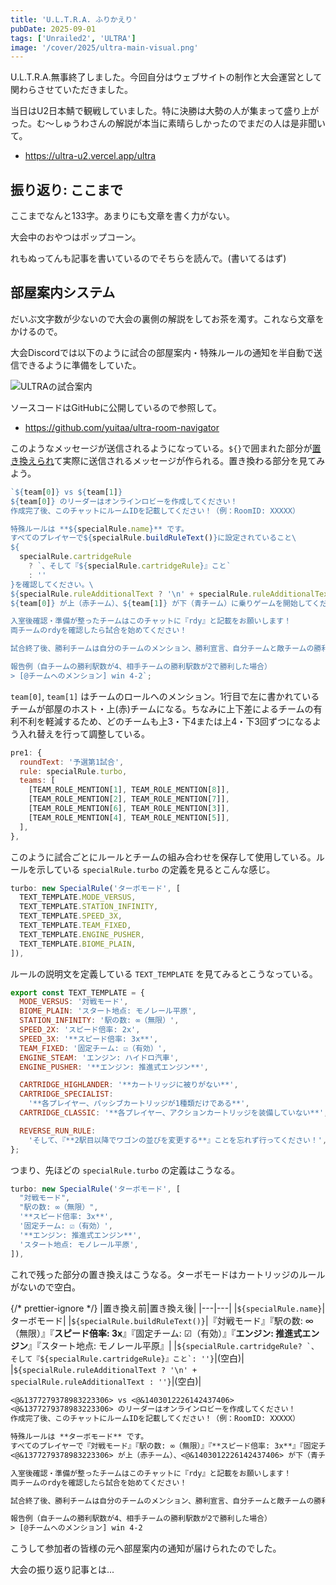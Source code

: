 ```yaml
---
title: 'U.L.T.R.A. ふりかえり'
pubDate: 2025-09-01
tags: ['Unrailed2', 'ULTRA']
image: '/cover/2025/ultra-main-visual.png'
---
```



U.L.T.R.A.無事終了しました。今回自分はウェブサイトの制作と大会運営として関わらさせていただきました。

当日はU2日本鯖で観戦していました。特に決勝は大勢の人が集まって盛り上がった。む〜しゅうわさんの解説が本当に素晴らしかったのでまだの人は是非聞いて。

- https://ultra-u2.vercel.app/ultra

<YouTube
  id="Ii0yCuBtZ78"
  title="【Unrailed2】コミュニティ大会「U.L.T.R.A.」【大会運営配信】"
/>

## 振り返り: ここまで

ここまでなんと133字。あまりにも文章を書く力がない。

<Tweet id="https://x.com/koteiou/status/1958826614751690760" />

大会中のおやつはポップコーン。

れもぬってんも記事を書いているのでそちらを読んで。(書いてるはず)

## 部屋案内システム

だいぶ文字数が少ないので大会の裏側の解説をしてお茶を濁す。これなら文章をかけるので。

大会Discordでは以下のように試合の部屋案内・特殊ルールの通知を半自動で送信できるように準備をしていた。

![ULTRAの試合案内](@/assets/2025/09/ultra-navigation.png)

ソースコードはGitHubに公開しているので参照して。

- https://github.com/yuitaa/ultra-room-navigator

このようなメッセージが送信されるようになっている。`${}`で囲まれた部分が[置き換えられ](https://developer.mozilla.org/ja/docs/Web/JavaScript/Reference/Template_literals)て実際に送信されるメッセージが作られる。置き換わる部分を見てみよう。

```js title="src/main.js#L22-L44"
`${team[0]} vs ${team[1]}
${team[0]} のリーダーはオンラインロビーを作成してください！
作成完了後、このチャットにルームIDを記載してください！（例：RoomID: XXXXX）

特殊ルールは **${specialRule.name}** です。
すべてのプレイヤーで${specialRule.buildRuleText()}に設定されていること\
${
  specialRule.cartridgeRule
    ? `、そして『${specialRule.cartridgeRule}』こと`
    : ''
}を確認してください。\
${specialRule.ruleAdditionalText ? '\n' + specialRule.ruleAdditionalText : ''}
${team[0]} が上（赤チーム）、${team[1]} が下（青チーム）に乗りゲームを開始してください。

入室後確認・準備が整ったチームはこのチャットに『rdy』と記載をお願いします！
両チームのrdyを確認したら試合を始めてください！

試合終了後、勝利チームは自分のチームのメンション、勝利宣言、自分チームと敵チームの勝利駅数をこのチャットに報告してください！

報告例（自チームの勝利駅数が4、相手チームの勝利駅数が2で勝利した場合）
> [@チームへのメンション] win 4-2`;
```

`team[0]`, `team[1]` はチームのロールへのメンション。1行目で左に書かれているチームが部屋のホスト・上(赤)チームになる。ちなみに上下差によるチームの有利不利を軽減するため、どのチームも上3・下4または上4・下3回ずつになるよう入れ替えを行って調整している。

```js title="src/matches.js#L5-L14"
pre1: {
  roundText: '予選第1試合',
  rule: specialRule.turbo,
  teams: [
    [TEAM_ROLE_MENTION[1], TEAM_ROLE_MENTION[8]],
    [TEAM_ROLE_MENTION[2], TEAM_ROLE_MENTION[7]],
    [TEAM_ROLE_MENTION[6], TEAM_ROLE_MENTION[3]],
    [TEAM_ROLE_MENTION[4], TEAM_ROLE_MENTION[5]],
  ],
},
```

このように試合ごとにルールとチームの組み合わせを保存して使用している。ルールを示している `specialRule.turbo` の定義を見るとこんな感じ。

```js title="src/rules.js#L17-L24"
turbo: new SpecialRule('ターボモード', [
  TEXT_TEMPLATE.MODE_VERSUS,
  TEXT_TEMPLATE.STATION_INFINITY,
  TEXT_TEMPLATE.SPEED_3X,
  TEXT_TEMPLATE.TEAM_FIXED,
  TEXT_TEMPLATE.ENGINE_PUSHER,
  TEXT_TEMPLATE.BIOME_PLAIN,
]),
```

ルールの説明文を定義している `TEXT_TEMPLATE` を見てみるとこうなっている。

```js title="src/consts.js#L11-L28"
export const TEXT_TEMPLATE = {
  MODE_VERSUS: '対戦モード',
  BIOME_PLAIN: 'スタート地点: モノレール平原',
  STATION_INFINITY: '駅の数: ∞（無限）',
  SPEED_2X: 'スピード倍率: 2x',
  SPEED_3X: '**スピード倍率: 3x**',
  TEAM_FIXED: '固定チーム: ☑（有効）',
  ENGINE_STEAM: 'エンジン: ハイドロ汽車',
  ENGINE_PUSHER: '**エンジン: 推進式エンジン**',

  CARTRIDGE_HIGHLANDER: '**カートリッジに被りがない**',
  CARTRIDGE_SPECIALIST:
    '**各プレイヤー、パッシブカートリッジが1種類だけである**',
  CARTRIDGE_CLASSIC: '**各プレイヤー、アクションカートリッジを装備していない**',

  REVERSE_RUN_RULE:
    'そして、『**2駅目以降でワゴンの並びを変更する**』ことを忘れず行ってください！',
};
```

つまり、先ほどの `specialRule.turbo` の定義はこうなる。

```js title="src/rules.js#L17-L24"
turbo: new SpecialRule('ターボモード', [
  "対戦モード",
  "駅の数: ∞（無限）",
  '**スピード倍率: 3x**',
  '固定チーム: ☑（有効）',
  '**エンジン: 推進式エンジン**',
  'スタート地点: モノレール平原',
]),
```

これで残った部分の置き換えはこうなる。ターボモードはカートリッジのルールがないので空白。

{/* prettier-ignore */}
|置き換え前|置き換え後|
|---|---|
|`${specialRule.name}`|ターボモード|
|`${specialRule.buildRuleText()}`|『対戦モード』『駅の数: ∞（無限）』『**スピード倍率: 3x**』『固定チーム: ☑（有効）』『**エンジン: 推進式エンジン**』『スタート地点: モノレール平原』|
|``${specialRule.cartridgeRule? `、そして『${specialRule.cartridgeRule}』こと`: ''}``|(空白)|
|`${specialRule.ruleAdditionalText ? '\n' + specialRule.ruleAdditionalText : ''}`|(空白)|

```txt title="最終的にこうなる" frame="terminal"
<@&1377279378983223306> vs <@&1403012226142437406>
<@&1377279378983223306> のリーダーはオンラインロビーを作成してください！
作成完了後、このチャットにルームIDを記載してください！（例：RoomID: XXXXX）

特殊ルールは **ターボモード** です。
すべてのプレイヤーで『対戦モード』『駅の数: ∞（無限）』『**スピード倍率: 3x**』『固定チーム: ☑（有効）』『**エンジン: 推進式エンジン**』『スタート地点: モノレール平原』に設定されていることを確認してください。
<@&1377279378983223306> が上（赤チーム）、<@&1403012226142437406> が下（青チーム）に乗りゲームを開始してください。

入室後確認・準備が整ったチームはこのチャットに『rdy』と記載をお願いします！
両チームのrdyを確認したら試合を始めてください！

試合終了後、勝利チームは自分のチームのメンション、勝利宣言、自分チームと敵チームの勝利駅数をこのチャットに報告してください！

報告例（自チームの勝利駅数が4、相手チームの勝利駅数が2で勝利した場合）
> [@チームへのメンション] win 4-2
```

こうして参加者の皆様の元へ部屋案内の通知が届けられたのでした。

大会の振り返り記事とは...
